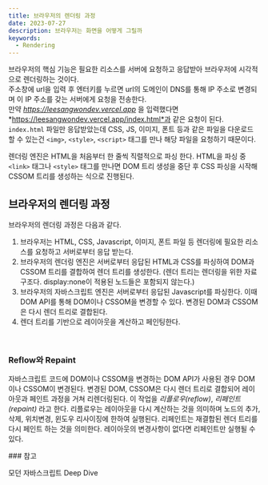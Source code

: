 ```yaml
---
title: 브라우저의 렌더링 과정
date: 2023-07-27
description: 브라우저는 화면을 어떻게 그릴까
keywords:
  - Rendering
---
```


브라우저의 핵심 기능은 필요한 리소스를 서버에 요청하고 응답받아 브라우저에 시각적으로 렌더링하는 것이다.<br/>
주소창에 url을 입력 후 엔터키를 누르면 url의 도메인이 DNS를 통해 IP 주소로 변경되며 이 IP 주소를 갖는 서버에게 요청을 전송한다.<br/>
만약 *https://leesangwondev.vercel.app* 을 입력했다면 *https://leesangwondev.vercel.app/index.html*과 같은 요청이 된다.
`index.html` 파일만 응답받았는데 CSS, JS, 이미지, 폰트 등과 같은 파일을 다운로드 할 수 있는건 `<img>`, `<style>`, `<script>` 태그를 만나 해당 파일을 요청하기 때문이다.

렌더링 엔진은 HTML을 처음부터 한 줄씩 직렬적으로 파싱 한다. HTML을 파싱 중 `<link>` 태그나 `<style>` 태그를 만나면 DOM 트리 생성을 중단 후 CSS 파싱을 시작해 CSSOM 트리를 생성하는 식으로 진행된다.

## 브라우저의 렌더링 과정

브라우저의 렌더링 과정은 다음과 같다.

1. 브라우저는 HTML, CSS, Javascript, 이미지, 폰트 파일 등 렌더링에 필요한 리소스를 요청하고 서버로부터 응답 받는다.
2. 브라우저의 렌더링 엔진은 서버로부터 응답된 HTML과 CSS를 파싱하여 DOM과 CSSOM 트리를 결합하여 렌더 트리를 생성한다. (렌더 트리는 렌더링을 위한 자료구조다. display:none이 적용된 노드들은 포함되지 않는다.)
3. 브라우저의 자바스크립트 엔진은 서버로부터 응답된 Javascript를 파싱한다. 이때 DOM API를 통해 DOM이나 CSSOM을 변경할 수 있다. 변경된 DOM과 CSSOM은 다시 렌더 트리로 결합된다.
4. 렌더 트리를 기반으로 레이아웃을 계산하고 페인팅한다.

<br />

### Reflow와 Repaint

자바스크립트 코드에 DOM이나 CSSOM을 변경하는 DOM API가 사용된 경우 DOM이나 CSSOM이 변경된다. 변경된 DOM, CSSOM은 다시 렌더 트리로 결합되어 레이아웃과 페인트 과정을 거쳐 리렌더링된다. 이 작업을 _리플로우(reflow)_, _리페인트(repaint)_ 라고 한다.
리플로우는 레이아웃을 다시 계산하는 것을 의미하며 노드의 추가, 삭제, 위치변경, 윈도우 리사이징에 한하여 실행된다. 리페인트는 재결합된 렌더 트리를 다시 페인트 하는 것을 의미한다.
레이아웃의 변경사항이 없다면 리페인트만 실행될 수 있다.

<div className="post_ref">
  ### 참고
  <p>모던 자바스크립트 Deep Dive</p>
</div>
